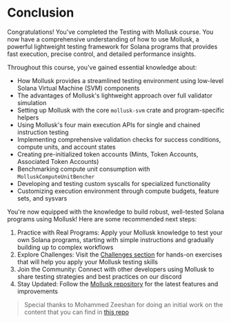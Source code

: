 
# Conclusion

Congratulations! You've completed the Testing with Mollusk course. You now have a comprehensive understanding of how to use Mollusk, a powerful lightweight testing framework for Solana programs that provides fast execution, precise control, and detailed performance insights.

<ArticleSection name="What you've learned" id="what-you-learned" level="h2" />

Throughout this course, you've gained essential knowledge about:
- How Mollusk provides a streamlined testing environment using low-level Solana Virtual Machine (SVM) components
- The advantages of Mollusk's lightweight approach over full validator simulation
- Setting up Mollusk with the core `mollusk-svm` crate and program-specific helpers
- Using Mollusk's four main execution APIs for single and chained instruction testing
- Implementing comprehensive validation checks for success conditions, compute units, and account states
- Creating pre-initialized token accounts (Mints, Token Accounts, Associated Token Accounts)
- Benchmarking compute unit consumption with `MolluskComputeUnitBencher`
- Developing and testing custom syscalls for specialized functionality
- Customizing execution environment through compute budgets, feature sets, and sysvars

<ArticleSection name="Next Steps" id="next-steps" level="h2" />

You're now equipped with the knowledge to build robust, well-tested Solana programs using Mollusk! Here are some recommended next steps:
1. Practice with Real Programs: Apply your Mollusk knowledge to test your own Solana programs, starting with simple instructions and gradually building up to complex workflows
2. Explore Challenges: Visit the [Challenges section](/en/challenges) for hands-on exercises that will help you apply your Mollusk testing skills
3. Join the Community: Connect with other developers using Mollusk to share testing strategies and best practices on our discord
4. Stay Updated: Follow the [Mollusk repository](https://github.com/anza-xyz/mollusk) for the latest features and improvements

> Special thanks to Mohammed Zeeshan for doing an initial work on the content that you can find in [this repo](https://github.com/alizeeshan1234/mollusk_testing)